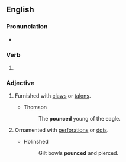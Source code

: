 ==English==

===Pronunciation===
* {{IPA|/paʊnst/|lang=en}}

===Verb===
{{head|en|verb form}}

# {{en-past of|pounce}}

===Adjective===
{{en-adj|-}}

# {{lb|en|obsolete}} Furnished with [[claw]]s or [[talon]]s.
#* Thomson
#*: The '''pounced''' young of the eagle.
# {{lb|en|obsolete}} Ornamented with [[perforation]]s or [[dot]]s.
#* Holinshed
#*: Gilt bowls '''pounced''' and pierced.

{{Webster 1913}}